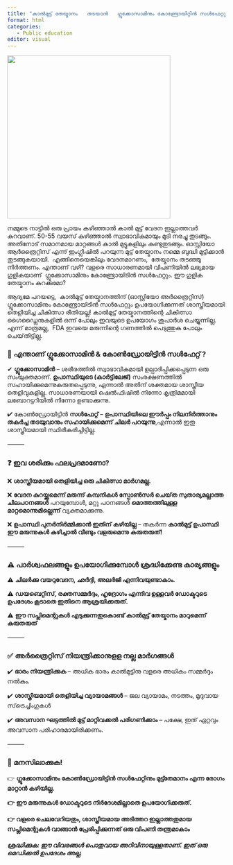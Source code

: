 ```yaml
---
title: "കാൽമുട്ട് തേയ്മാനം   തടയാൻ   ഗ്ലൂക്കോസാമിനും കോണ്ട്രോയിറ്റിൻ സൾഫേറ്റും"
format: html
categories: 
   - Public education
editor: visual
---
```


![](images/glu.png){width="376"}

നമ്മുടെ നാട്ടിൽ ഒരു പ്രായം കഴിഞ്ഞാൽ കാൽ മുട്ട് വേദന ഇല്ലാത്തവർ കുറവാണ്. 50-55 വയസ് കഴിഞ്ഞാൽ സ്വാഭാവികമായും മുടി നരച്ചു തുടങ്ങും.  അതിനോട് സമാനമായ മാറ്റങ്ങൾ കാൽ മുട്ടുകളിലും കണ്ടുതുടങ്ങും. ഓസ്റ്റിയോ ആർത്രൈറ്റിസ് എന്ന് ഇംഗ്ലീഷിൽ പറയുന്ന മുട്ട് തേയ്മാനം നമ്മെ ബുദ്ധി മുട്ടിക്കാൻ തുടങ്ങുകയായി.  എങ്ങിനെയെങ്കിലും വേദനമാറണം,  തേയ്മാനം തടഞ്ഞു നിർത്തണം. എന്താണ് വഴി? വളരെ സാധാരണമായി വിപണിയിൽ ലഭ്യമായ ഗുളികയാണ്  ഗ്ലൂക്കോസാമിനും കോണ്ട്രോയിടിൻ സൾഫേറ്റും. ഈ ഗുളിക തേയ്മാനം കുറക്കുമോ?

ആദ്യമേ പറയട്ടെ,  കാൽമുട്ട് തേയ്മാനത്തിന് (ഓസ്റ്റിയോ അർത്രൈറ്റിസ്) ഗ്ലൂക്കോസാമിനും കോണ്ട്രോയിടിൻ സൾഫേറ്റും ഉപയോഗിക്കുന്നത് ശാസ്ത്രീയമായി തെളിയിച്ച ചികിത്സാ രീതിയല്ല! കാൽമുട്ട് തേയ്മാനത്തിന്റെ ചികിത്സാ ഗൈഡ്ലൈനുകളിൽ ഒന്ന് പോലും ഇവയുടെ ഉപയോഗം ശുപാർശ ചെയ്യുന്നില്ല. എന്ന് മാത്രമല്ല,  FDA ഇവയെ മരുന്നിന്റെ ഗണത്തിൽ പെടുത്തുക പോലും ചെയ്‌തിട്ടില്ല. 

### 🦴 **എന്താണ് ഗ്ലൂക്കോസാമിൻ &** കോൺഡ്രോയിട്ടിൻ **സൾഫേറ്റ് ?**

✔ **ഗ്ലൂക്കോസാമിൻ** – ശരീരത്തിൽ സ്വാഭാവികമായി ഉല്പാദിപ്പിക്കപ്പെടുന്ന ഒരു സംയുക്തമാണ്. **ഉപാസ്ഥിയുടെ (കാർട്ടിലേജ്)** സംരക്ഷണത്തിൽ സഹായിക്കുമെന്നുകരുതപ്പെടുന്നു, എന്നാൽ അതിന് ശക്തമായ ശാസ്ത്രീയ തെളിവുകളില്ല. സാധാരണയായി ഷെൽഫിഷിൽ നിന്നോ കൃത്രിമമായി ലബോറട്ടറിയിൽ നിന്നോ ഉണ്ടാക്കുന്നു.

✔ കോൺഡ്രോയിട്ടിൻ **സൾഫേറ്റ്** – **ഉപാസ്ഥിയിലെ ഈർപ്പം നിലനിർത്താനും തകർച്ച തടയുവാനും സഹായിക്കുമെന്ന് ചിലർ പറയുന്നു**,എന്നാൽ ഇതു ശാസ്ത്രീയമായി സ്ഥിരീകരിച്ചിട്ടില്ല.

⸻

### ❓ **ഇവ ശരിക്കും ഫലപ്രദമാണോ?**

❌ **ശാസ്ത്രീയമായി തെളിയിച്ച ഒരു ചികിത്സാ മാർഗമല്ല.**

❌ **വേദന കുറയ്ക്കുമെന്ന്‌ മരുന്ന് കമ്പനികൾ സ്പോൺസർ ചെയ്‌ത സുതാര്യമല്ലാത്ത ചിലപഠനങ്ങൾ** പറയുമ്പോൾ, മറ്റു പഠനങ്ങൾ **മൊത്തത്തിലുള്ള മാറ്റമൊന്നുമില്ലെന്ന്** വ്യക്തമാക്കുന്നു.

❌ **ഉപാസ്ഥി പുനർനിർമ്മിക്കാൻ ഇതിന് കഴിയില്ല** – തകർന്ന **കാൽമുട്ട് ഉപാസ്ഥി ഈ മരുന്നുകൾ കഴിച്ചാൽ വീണ്ടും വളരുമെന്നു കരുതരുത്!**

⸻

### ⚠️ **പാർശ്വഫലങ്ങളും ഉപയോഗിക്കുമ്പോൾ ശ്രദ്ധിക്കേണ്ട കാര്യങ്ങളും**

⚠ **ചിലർക്കു വയറുവേദന, ഛർദ്ദി, അലർജി എന്നിവയുണ്ടാകാം.**

⚠ **ഡയബെറ്റിസ്, രക്തസമ്മർദ്ദം, ഹൃദ്രോഗം എന്നിവ ഉള്ളവർ ഡോക്ടറുടെ ഉപദേശം കൂടാതെ ഇതിനെ ആശ്രയിക്കരുത്.**

⚠ **ഈ സപ്ലിമെന്റുകൾ എടുക്കുന്നതുകൊണ്ട് കാൽമുട്ട് തേയ്മാനം മാറുമെന്ന് കരുതരുത്** 

⸻

### ✅ **അർത്രൈറ്റിസ് നിയന്ത്രിക്കാനുളള നല്ല മാർഗങ്ങൾ**

✔️ **ഭാരം നിയന്ത്രിക്കുക** – അധിക ഭാരം കാൽമുട്ടിനു വളരെ അധികം സമ്മർദ്ദം നൽകും.

✔️ **ശാസ്ത്രീയമായി തെളിയിച്ച വ്യായാമങ്ങൾ** – ജല വ്യായാമം, നടത്തം, മൃദുവായ സ്‌ട്രെച്ചിംഗുകൾ

✔️ **അവസാന ഘട്ടത്തിൽ മുട്ട് മാറ്റിവക്കൽ പരിഗണിക്കാം** – പക്ഷേ, ഇത് ഏറ്റവും അവസാന പരിഹാരമായിരിക്കണം.

⸻

### 🔴 **മനസിലാക്കുക!** 

👉 **ഗ്ലൂക്കോസാമിനും കോൺഡ്രോയിട്ടിൻ സൾഫേറ്റിനും മുട്ട്തേമാനം എന്ന രോഗം മാറ്റാൻ കഴിയില്ല.**

**👉 ഈ മരുന്നുകൾ ഡോക്ടറുടെ നിർദേശമില്ലാതെ ഉപയോഗിക്കരുത്.**

**👉 വളരെ ചെലവേറിയതും, ശാസ്ത്രീയമായ അടിത്തറ ഇല്ലാത്തതുമായ സപ്ലിമെന്റുകൾ വാങ്ങാൻ പ്രേരിപ്പിക്കുന്നത് ഒരു വിപണി തന്ത്രമാകാം**

##### **ശ്രദ്ധിക്കുക**: ഈ വിവരങ്ങൾ പൊതുവായ അറിവിനായുള്ളതാണ്. ഇത് ഒരു മെഡിക്കൽ ഉപദേശം അല്ല.

